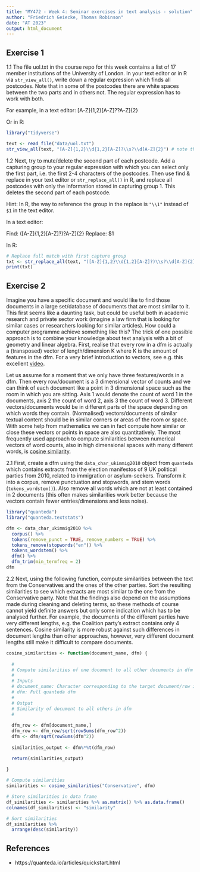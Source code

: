 ```yaml
---
title: "MY472 - Week 4: Seminar exercises in text analysis - solution"
author: "Friedrich Geiecke, Thomas Robinson"
date: "AT 2023"
output: html_document
---
```



## Exercise 1

1.1 The file uol.txt in the course repo for this week contains a list of 17 member institutions of the University of London. In your text editor or in R via `str_view_all()`, write down a regular expression which finds all postcodes. Note that in some of the postcodes there are white spaces between the two parts and in others not. The regular expression has to work with both.

For example, in a text editor: [A-Z]{1,2}\d{1,2}[A-Z]?\s?\d[A-Z]{2}

Or in R:

```r
library("tidyverse")

text <- read_file("data/uol.txt")
str_view_all(text, "[A-Z]{1,2}\\d{1,2}[A-Z]?\\s?\\d[A-Z]{2}") # note the added backslashes for R
```

1.2 Next, try to mute/delete the second part of each postcode. Add a capturing group to your regular expression with which you can select only the first part, i.e. the first 2-4 characters of the postcodes. Then use find & replace in your text editor or `str_replace_all()` in R, and replace all postcodes with only the information stored in capturing group 1. This deletes the second part of each postcode.

Hint: In R, the way to reference the group in the replace is `"\\1"` instead of `$1` in the text editor.

In a text editor:

Find: ([A-Z]{1,2}\d{1,2}[A-Z]?)\s?\d[A-Z]{2}
Replace: $1

In R:

```r
# Replace full match with first capture group
txt <- str_replace_all(text, "([A-Z]{1,2}\\d{1,2}[A-Z]?)\\s?\\d[A-Z]{2}", "\\1")
print(txt)
```


## Exercise 2

Imagine you have a specific document and would like to find those documents in a large set/database of documents that are most similar to it. This first seems like a daunting task, but could be useful both in academic research and private sector work (imagine a law firm that is looking for similar cases or researchers looking for similar articles). How could a computer programme achieve something like this? The trick of one possible approach is to combine your knowledge about text analysis with a bit of geometry and linear algebra. First, realise that every row in a dfm is actually a (transposed) vector of length/dimension K where K is the amount of features in the dfm. For a very brief introduction to vectors, see e.g. this excellent [video](https://youtu.be/fNk_zzaMoSs).

Let us assume for a moment that we only have three features/words in a dfm. Then every row/document is a 3 dimensional vector of counts and we can think of each document like a point in 3 dimensional space such as the room in which you are sitting. Axis 1 would denote the count of word 1 in the documents, axis 2 the count of word 2, axis 3 the count of word 3. Different vectors/documents would be in different parts of the space depending on which words they contain. (Normalised) vectors/documents of similar textual content should be in similar corners or areas of the room or space. With some help from mathematics we can in fact compute how similar or close these vectors or points in space are also quantitatively. The most frequently used approach to compute similarities between numerical vectors of word counts, also in high dimensional spaces with many different words, is [cosine similarity](https://en.wikipedia.org/wiki/Cosine_similarity).

2.1 First, create a dfm using the `data_char_ukimmig2010` object from `quanteda` which contains extracts from the election manifestos of 9 UK political parties from 2010, related to immigration or asylum-seekers. Transform it into a corpus, remove punctuation and stopwords, and stem words (`tokens_wordstem()`). Also remove all words which are not at least contained in 2 documents (this often makes similarities work better because the vectors contain fewer entries/dimensions and less noise).

```r
library("quanteda")
library("quanteda.textstats")
```

```r
dfm <- data_char_ukimmig2010 %>%
  corpus() %>% 
  tokens(remove_punct = TRUE, remove_numbers = TRUE) %>%
  tokens_remove(stopwords("en")) %>%
  tokens_wordstem() %>% 
  dfm() %>%
  dfm_trim(min_termfreq = 2)
dfm
```


2.2 Next, using the following function, compute similarities between the text from the Conservatives and the ones of the other parties. Sort the resulting similarities to see which extracts are most similar to the one from the Conservative party. Note that the findings also depend on the assumptions made during cleaning and deleting terms, so these methods of course cannot yield definite answers but only some indication which has to be analysed further. For example, the documents of the different parties have very different lengths, e.g. the Coalition party's extract contains only 4 sentences. Cosine similarity is more robust against such differences in document lengths than other approaches, however, very different document lengths still make it difficult to compare documents.

```r
cosine_similarities <- function(document_name, dfm) {
  
  #
  # Compute similarities of one document to all other documents in dfm
  #
  # Inputs
  # document_name: Character corresponding to the target document/row in the quanteda dfm
  # dfm: Full quanteda dfm
  #
  # Output
  # Similarity of document to all others in dfm
  #
 
  dfm_row <- dfm[document_name,]
  dfm_row <- dfm_row/sqrt(rowSums(dfm_row^2))
  dfm <- dfm/sqrt(rowSums(dfm^2))
  
  similarities_output <- dfm%*%t(dfm_row)

  return(similarities_output)
  
}
```

```r
# Compute similarities
similarities <- cosine_similarities("Conservative", dfm)

# Store similarities in data frame
df_similarities <- similarities %>% as.matrix() %>% as.data.frame()
colnames(df_similarities) <- "similarity"

# Sort similarities
df_similarities %>%
  arrange(desc(similarity))
```


## References

- https://quanteda.io/articles/quickstart.html